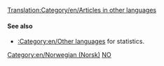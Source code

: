[[Translation:Category/en/Articles in other languages]]
{{en/Bilingual box| No
| --
| ''This page provides an index for a wide range of '''articles in Norwegian''' in OpenTTD Wiki.<br/>Articles with {{en/S|Other_languages}} template with'' '''<code><nowiki>language_page=no</nowiki></code>''' ''parameter automatically link here.''
}}

====See also====
*[[:Category:en/Other languages]] for statistics.

[[Category:en/Norwegian (Norsk)]][[Category:en/Articles in other languages|NO]]